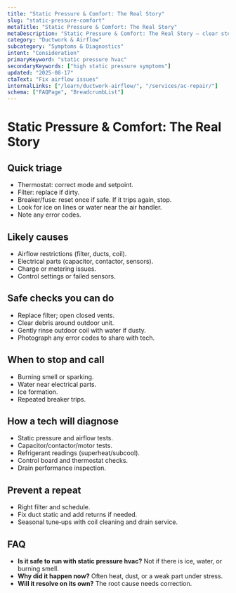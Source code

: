 ```yaml
---
title: "Static Pressure & Comfort: The Real Story"
slug: "static-pressure-comfort"
metaTitle: "Static Pressure & Comfort: The Real Story"
metaDescription: "Static Pressure & Comfort: The Real Story — clear steps, practical detail, and when to call a pro in North Texas."
category: "Ductwork & Airflow"
subcategory: "Symptoms & Diagnostics"
intent: "Consideration"
primaryKeyword: "static pressure hvac"
secondaryKeywords: ["high static pressure symptoms"]
updated: "2025-08-17"
ctaText: "Fix airflow issues"
internalLinks: ["/learn/ductwork-airflow/", "/services/ac-repair/"]
schema: ["FAQPage", "BreadcrumbList"]
---
```


# Static Pressure & Comfort: The Real Story



## Quick triage
- Thermostat: correct mode and setpoint.
- Filter: replace if dirty.
- Breaker/fuse: reset once if safe. If it trips again, stop.
- Look for ice on lines or water near the air handler.
- Note any error codes.


## Likely causes
- Airflow restrictions (filter, ducts, coil).
- Electrical parts (capacitor, contactor, sensors).
- Charge or metering issues.
- Control settings or failed sensors.


## Safe checks you can do
- Replace filter; open closed vents.
- Clear debris around outdoor unit.
- Gently rinse outdoor coil with water if dusty.
- Photograph any error codes to share with tech.


## When to stop and call
- Burning smell or sparking.
- Water near electrical parts.
- Ice formation.
- Repeated breaker trips.


## How a tech will diagnose
- Static pressure and airflow tests.
- Capacitor/contactor/motor tests.
- Refrigerant readings (superheat/subcool).
- Control board and thermostat checks.
- Drain performance inspection.


## Prevent a repeat
- Right filter and schedule.
- Fix duct static and add returns if needed.
- Seasonal tune‑ups with coil cleaning and drain service.


## FAQ
- **Is it safe to run with static pressure hvac?** Not if there is ice, water, or burning smell.
- **Why did it happen now?** Often heat, dust, or a weak part under stress.
- **Will it resolve on its own?** The root cause needs correction.
